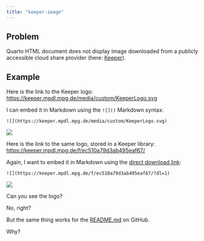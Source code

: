 ```yaml
---
title: "keeper-image"
---
```


## Problem

Quarto HTML document does not display image downloaded from a publicly accessible cloud share provider (here: [Keeper](https://keeper.mpdl.mpg.de/)).

## Example

Here is the link to the Keeper logo: [https://keeper.mpdl.mpg.de/media/custom/KeeperLogo.svg](https://keeper.mpdl.mpg.de/media/custom/KeeperLogo.svg)

I can embed it in Markdown using the `![]()` Markdown syntax:

```
![](https://keeper.mpdl.mpg.de/media/custom/KeeperLogo.svg)
```

![](https://keeper.mpdl.mpg.de/media/custom/KeeperLogo.svg)

Here is the link to the same logo, stored in a Keeper library: [https://keeper.mpdl.mpg.de/f/ec510a79d3ab495eaf67/](https://keeper.mpdl.mpg.de/f/ec510a79d3ab495eaf67/)

Again, I want to embed it in Markdown using the [direct download link](https://keeper.mpdl.mpg.de/f/ec510a79d3ab495eaf67/?dl=1):

```
![](https://keeper.mpdl.mpg.de/f/ec510a79d3ab495eaf67/?dl=1)
```

![](https://keeper.mpdl.mpg.de/f/ec510a79d3ab495eaf67/?dl=1)

Can you see the logo?

No, right?

But the same thing works for the [README.md](https://github.com/lnnrtwttkhn/keeper-image/blob/main/README.md) on GitHub.

Why?